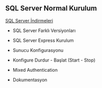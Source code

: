 ## SQL Server Normal Kurulum

[SQL Server İndirmeleri](https://www.microsoft.com/en-us/sql-server/sql-server-downloads)

- SQL Server Farklı Versiyonları
- SQL Server Express Kurulum

* Sunucu Konfigurasyonu
- Konfigure Durdur - Başlat (Start - Stop)
- Mixed Authentication
- Dokumentasyon
